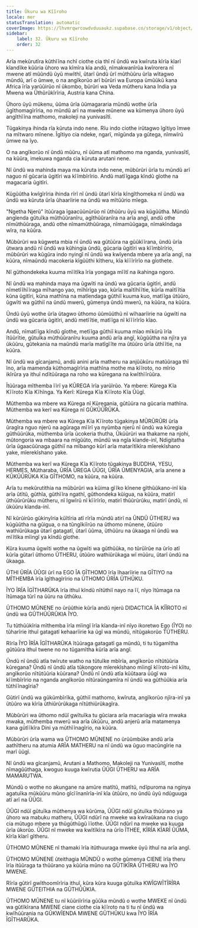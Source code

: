 ```yaml
---
title: Ûkuru wa Kĩĩroho
locale: mer
statusTranslation: automatic
coverImage: https://lhvmrqwrcowdvduuaukz.supabase.co/storage/v1/object/public/strapi-uploads/small_cover-educacion-fundamental.webp-2d51a7828a2b1309555be27f7e2a61a0.webp
sidebar:
    label: 32. Ûkuru wa Kĩĩroho
    order: 32
---
```

Arĩa mekũrutĩra kũthĩĩna nchĩ ciothe cia thĩ nĩ ũndũ wa kwĩruta kĩrĩa kĩarĩ kĩandĩke kũũria ũhoro wa kĩmĩra kĩa andũ, nĩmakwanĩrũa kwĩrorera nĩ mwene atĩ mũũndũ ũyũ mwĩthĩ, ũtarĩ ũndũ ũrĩ mũthũũru ũrĩa wĩtagwo mũndũ, arĩ o ũmwe, o na angĩkorũo arĩ bũrũri wa Europa ũmũũkũ kana Africa ĩrĩa yarũũirũo nĩ ũkombo, bũrũri wa Veda mũtheru kana India ya Mwena wa Ũthũrũkĩrĩria, Austria kana China.

Ũhoro ũyũ mũkenu, ũũma ũrĩa ũũmagararia mũndũ wothe ũrĩa ũgĩthomagĩrĩria, no mũndũ arĩ na mweke mũnene wa kũmenya ũhoro ũyũ angĩthĩĩna mathomo, makoleji na yunivasĩtĩ.

Tũgakinya ihinda rĩa kũruta indo nene. Rĩu indo ciothe irũtagwo ĩgĩtiyo ĩmwe na mĩtwaro mĩnene. Ĩgĩtiyo cia ndeke, ngarĩ, mĩgũnda ya gũtega, nĩmwĩrũ ũmwe na ĩyo.

O na angĩkorũo nĩ ũndũ mũũru, nĩ ũũma atĩ mathomo ma nganda, yunivasĩtĩ, na kũũra, imekuwa nganda cia kũruta arutani nene.

Nĩ ũndũ wa mahinda maya ma kũruta indo nene, mũbũrũri ũrĩa tu mũndũ arĩ naguo nĩ gũcaria ũgitĩri wa kĩĩmbĩrĩrio. Andũ matĩĩgaga kĩndũ gĩothe na magacaria ũgitĩri.

Kũgũũtha kwĩgĩrĩria ihinda rĩrĩ nĩ ũndũ ũtarĩ kĩrĩa kĩngĩthomeka nĩ ũndũ wa ũndũ wa kũruta ũrĩa ũhaarĩirie na ũndũ wa mĩtũũrio mĩega.

"Ngetha Njerũ" ĩtũũraga ĩgaacũũnũrũo nĩ ũthũũru ũyũ wa kũgũũtha. Mũndũ angĩenda gũtuĩka mũthũũranĩru, agĩthũũranĩra na arĩa angĩ, andũ othe nĩmũthũũraga, andũ othe nĩmamũthũũraga, nĩmamũũgaga, nĩmakĩndaga wĩra, na kũũra.

Mũbũrũri wa kũgweta mbia nĩ ũndũ wa gũtũũra na gũũkĩĩrana, ũndũ ũrĩa ũtwara andũ nĩ ũndũ wa kũhingia ũndũ, gũcaria ũgitĩri wa kĩĩmbĩrĩrio, mũbũrũri wa kũgũra indo nyingĩ nĩ ũndũ wa kwĩyenda mbere ya arĩa angĩ, na kũũra, nĩmaũndũ macokeria kĩgũũthi kĩtheru, kĩa kĩĩĩrĩrĩo na gĩothete.

Nĩ gũthondekeka kuuma mĩĩtĩka ĩrĩa yongaga mĩĩtĩ na ikahinga ngoro.

Nĩ ũndũ wa mahinda maya ma ũgwĩti na ũndũ wa gũcaria ũgitĩri, andũ nĩmetĩĩhĩĩraga mĩhango yao, mĩhĩrĩga yao, kũrĩa maĩtĩhĩĩtie, kũrĩa maĩtĩĩtia kũna ũgitĩri, kũna mathĩna na matĩendaga gũthiĩ kuuma kuo, matĩĩga ũtũũro, ũgwĩti wa gũthiĩ na ũndũ mwerũ, gũmenya ũndũ mwerũ, na kũũra, na kũũra.

Ũndũ ũyũ wothe ũrĩa ũtagwo ũthomo ũũmũũthũ nĩ wĩhaarĩirie na ũgwĩti na ũndũ wa gũcaria ũgitĩri, andũ metĩĩtie, matĩĩga nĩ kĩĩĩrĩrĩo kĩao.

Andũ, nĩmatĩĩga kĩndũ gĩothe, metĩĩga gũthiĩ kuuma mĩao mĩkũrũ ĩrĩa ĩtũũrĩtie, gũtuĩka mũthũũranĩru kuuma andũ arĩa angĩ, kũgũũtha na njĩra ya ũkũũru, gũtekania na maũndũ marĩa matĩgĩĩte ma ũtũũro ũrĩa ũthĩĩtie, na kũũra.

Nĩ ũndũ wa gĩcanjamũ, andũ anini arĩa matheru na anjũũkũru matũũraga thĩ ĩno, arĩa mamenda kũthomagĩrĩria mathĩna mothe ma kĩĩroto, no mĩrio ikĩrũra ya ithuĩ ndĩtũũraga na roho wa kũregana na kwĩthĩĩrũũra.

Ĩtũũraga mĩthemba ĩĩrĩ ya KŨREGA ĩrĩa yarũĩrũo. Ya mbere: Kũrega Kĩa Kĩĩroto Kĩa Kĩhĩnga. Ya Kerĩ: Kũrega Kĩa Kĩĩroto Kĩa Ũũgĩ.

Mũthemba wa mbere wa Kũrega nĩ Kũregania, gũtũũra na gũcaria mathĩna. Mũthemba wa kerĩ wa Kũrega nĩ GŨKŨŨRŨKA.

Mũthemba wa mbere wa Kũrega Kĩa Kĩĩroto tũgakinya MŨRŨRŨRI ũrĩa ũragĩra nguo njerũ na agũraga mĩĩrĩ ya nyũmba njerũ nĩ ũndũ wa kũregia gũthũũrũka, mũthemba ũrĩa ũcokeria thutha, Ũkũũrũri wa thakame na njohi, mũtongoria wa mbaara na mĩgũũto, mũndũ wa ngĩa kĩande-inĩ, Ndigitatha ũrĩa ũgaacũũnaga gũthiĩ na mĩbango kũrĩ arĩa matarĩtĩkĩra mĩerekĩshano yake, mĩerekĩshano yake.

Mũthemba wa kerĩ wa Kũrega Kĩa Kĩĩroto tũgakinya BUDDHA, YESU, HERMES, Mũtharaba, ŨRĨA ŨREGA ŨŨGI, ŨRĨA ŨMENYAGIA, arĩa anene a KŨKŨŨRŨKA Kĩa GĨTHOMO, na kũũra, na kũũra.

Arĩa tu mekũrutithia na mũbũrũri wa kũima gĩĩko kĩnene gĩthũũkano-inĩ kĩa arĩa ũtĩtũ, gũthĩa, gũthĩĩra ngathĩ, gũthondeka kũigua, na kũũra, matirĩ ũthũũrũrũku mũtheru, nĩ Igwĩrũ nĩ kĩĩrĩrĩo, matirĩ thũũrũrũku, matirĩ ũndũ, nĩ ũkũũru kĩanda-inĩ.

Nĩ kũrũirũo gũkinyĩria kũĩtĩria atĩ rĩrĩa mũndũ atirĩ na ŨNDŨ ŨTHERU wa kũgũũtha na gũigua, o na tũngĩkiĩrũo na ũthomo mũnene, ũtũũro wathiũrũkaga ũtarĩ gatagatĩ, ũtarĩ ũũma, ũthũũru na ũkaaga nĩ ũndũ wa mĩĩtĩka mĩingĩ ya kĩndũ gĩothe.

Kũra kuuma ũgwĩti wothe na ũgwĩti wa gũthũũka, no tũrũĩrũe na ũrĩo atĩ kũrĩa gũtarĩ ũthomo ŨTHERU, ũtũũro wathiũrũkaga wĩ mũũru, ũtarĩ ũndũ na ũkaaga.

ŨTHI ŨRĨA ŨŨGI ũrĩ na EGO ĨA GĨTHOMO ĩrĩa ĩhaarĩirie na GĨTIYO na MĨTHEMBA ĩrĩa ĩgĩthagĩrĩrio na ŨTHOMO ŨRĨA ŨTHŨKU.

ĨYO ĨRĨA ĨGĨTHARŨKA ĩrĩa ithuĩ kĩndũ nĩtũthiĩ nayo na ĩĩ, nĩyo ĩtũmaga na ĩtũmaga tũrĩ na ũũru na ũthũku.

ŨTHOMO MŨNENE no ũrũũthie kũrĩa andũ njerũ DIDACTICA ĨA KĨĨROTO nĩ ũndũ wa GŨTHŨŨRŨKIA ĨYO.

Tu tũthũũkĩria mĩthemba ĩrĩa mĩingĩ ĩrĩa kĩanda-inĩ nĩyo ikoretwo Ego (ĨYO) no tũharĩrie ithuĩ gatagatĩ kehaarĩirie ka ũgĩ wa mũndũ, nĩtũgakorũo TŨTHERU.

Rĩrĩa ĨYO ĨRĨA ĨGĨTHARŨKA ĩtũũraga gatagatĩ ga mũndũ, ti tu tũgamĩtha gũtũũra ithuĩ twene no no tũgamĩtha kũrĩa arĩa angĩ.

Ũndũ nĩ ũndũ atĩa twĩrute watho na tũtuĩke mbĩrĩa, angĩkorũo nĩtũtũũria kũregana? Ũndũ nĩ ũndũ atĩa tũkongore mĩerekĩshano mĩingĩ kĩĩroto-inĩ kĩitu, angĩkorũo nĩtũtũũria kũũrana? Ũndũ nĩ ũndũ atĩa kũũtaara ũũgĩ wa kĩĩmbĩrĩrio na nganda angĩkorũo nĩtũraũngamĩra nĩ ũndũ wa gũthũũkia arĩa tũthĩĩnagĩria?

Gũtirĩ ũndũ wa gũkũmbĩrĩka, gũthiĩ mathomo, kwĩruta, angĩkorũo njĩra-inĩ ya ũtũũro wa kĩrĩa ũthiũrũrũkaga nĩtũthiũrũkagĩra.

Mũbũrũri wa ũthomo ndũĩ gwĩtuĩka tu gũciara arĩa macariagia wĩra mwaka mwaka, mũthemba mwerũ wa arĩa ũkũũru, andũ anjerũ arĩa matamenya kana gũtĩĩkĩra Dini ya mũthĩĩnagĩrio, na kũũra.

Mũbũrũri ũrĩa wama wa ŨTHOMO MŨNENE no ũrũũmbũke andũ arĩa aathĩtheru na atumia ARĨA MATHERU na nĩ ũndũ wa ũguo macũngĩrie na marĩ ũũgĩ.

Nĩ ũndũ wa gĩcanjamũ, Arutani a Mathomo, Makoleji na Yunivasĩtĩ, mothe nĩmagũũthaga, kwoguo kuuga kwĩrutia ŨŨGI ŨTHERU wa ARĨA MAMARUTWA.

Mũndũ o wothe no akungane na amũre matĩtũ, matĩtũ, ndĩpuroma na nginya agatuĩka mũkũũru mũno gĩcĩĩnanĩrĩa-inĩ kĩa ũtũũro, no ũndũ ũyũ ndũguuga atĩ arĩ na ŨŨGI.

ŨŨGI ndũĩ gũtuĩka mũthenya wa kũrũma, ŨŨGI ndũĩ gũtuĩka thũũrano ya ũhoro wa mabuku matheru, ŨŨGI ndũrĩ na mweke wa kwĩraũkana na ciugo cia mũtugo mbere ya thũgũthũgũ ĩĩothe. ŨŨGI ndũrĩ na mweke wa kuuga ũrĩa ũkorũo. ŨŨGI nĩ mweke wa kwĩtĩkĩra na ũrĩo ĨTHEE, KĨRĨA KĨARĨ ŨŨMA, kĩrĩa kĩarĩ gĩtheru.

ŨTHOMO MŨNENE nĩ thamaki ĩrĩa itũthuuraga mweke ũyũ ithuĩ na arĩa angĩ.

ŨTHOMO MŨNENE ũteithagia MŨNDŨ o wothe gũmenya CIENE ĩrĩa theru ĩrĩa itũũraga ta thũũrano ya kũũria mũno na GŨTIKĨRA ŨTHERU wa ĨYO MWENE.

Rĩrĩa gũtirĩ gwĩthoomĩrĩria ithuĩ, kũra kũra kuuga gũtuĩka KWĨGWĨTĨRĨRA MWENE GŨTEITHIA na GŨTHŨŨKIA.

ŨTHOMO MŨNENE tu nĩ kũũriĩrĩria gũũka mũndũ o wothe MWEKE nĩ ũndũ wa gũtĩkĩrana MWENE ciane ciothe cia kĩĩroto na ti tu nĩ ũndũ wa kwĩhũũrania na GŨKWĨENDA MWENE GŨTHŨKU kwa ĨYO ĨRĨA ĨGĨTHARŨKA.

